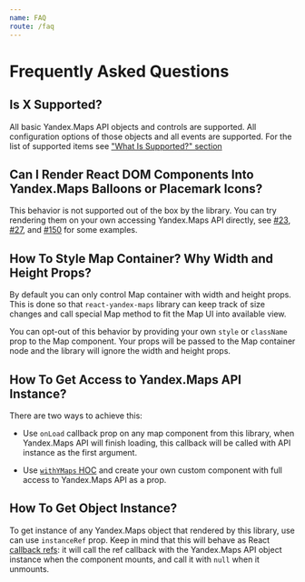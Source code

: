 ```yaml
---
name: FAQ
route: /faq
---
```


# Frequently Asked Questions

## Is X Supported?

All basic Yandex.Maps API objects and controls are supported. All configuration
options of those objects and all events are supported. For the list of supported
items see ["What Is Supported?" section](/#what-is-supported)

## Can I Render React DOM Components Into Yandex.Maps Balloons or Placemark Icons?

This behavior is not supported out of the box by the library. You can try
rendering them on your own accessing Yandex.Maps API directly, see
[#23](https://github.com/gribnoysup/react-yandex-maps/issues/23),
[#27](https://github.com/gribnoysup/react-yandex-maps/issues/27), and
[#150](https://github.com/gribnoysup/react-yandex-maps/issues/150) for some
examples.

## How To Style Map Container? Why Width and Height Props?

By default you can only control Map container with width and height props. This
is done so that `react-yandex-maps` library can keep track of size changes and
call special Map method to fit the Map UI into available view.

You can opt-out of this behavior by providing your own `style` or `className`
prop to the Map component. Your props will be passed to the Map container node
and the library will ignore the width and height props.

## How To Get Access to Yandex.Maps API Instance?

There are two ways to achieve this:

- Use `onLoad` callback prop on any map component from this library, when
  Yandex.Maps API will finish loading, this callback will be called with API
  instance as the first argument.

- Use [`withYMaps` HOC][withymaps] and create your own custom component with
  full access to Yandex.Maps API as a prop.

[withymaps]: /provider-consumer/with-ymaps-hoc

## How To Get Object Instance?

To get instance of any Yandex.Maps object that rendered by this library, use can
use `instanceRef` prop. Keep in mind that this will behave as React [callback
refs][]: it will call the ref callback with the Yandex.Maps API object instance
when the component mounts, and call it with `null` when it unmounts.

[callback refs]: https://reactjs.org/docs/refs-and-the-dom.html#callback-refs
